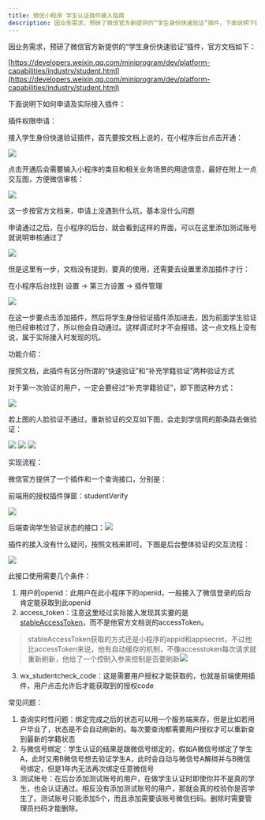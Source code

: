 ```yaml
---
title: 微信小程序 学生认证插件接入指南
description: 因业务需求，预研了微信官方新提供的“学生身份快速验证”插件，下面说明下如何申请及实际接入插件。
---
```

因业务需求，预研了微信官方新提供的“学生身份快速验证”插件，官方文档如下：

  

[https://developers.weixin.qq.com/miniprogram/dev/platform-capabilities/industry/student.html](https://developers.weixin.qq.com/miniprogram/dev/platform-capabilities/industry/student.html)

  

下面说明下如何申请及实际接入插件：

  

插件权限申请：

  

接入学生身份快速验证插件，首先要按文档上说的，在小程序后台点击开通：

![](/images/studentVerify/1.png)

  

点击开通后会需要输入小程序的类目和相关业务场景的用途信息，最好在附上一点交互图，方便微信审核：

![](/images/studentVerify/2.png)

这一步按官方文档来，申请上没遇到什么坑，基本没什么问题

  

申请通过之后，在小程序的后台，就会看到这样的界面，可以在这里添加测试账号就说明审核通过了

![](/images/studentVerify/3.png)

  

但是这里有一步，文档没有提到，要真的使用，还需要去设置里添加插件才行：

  

在小程序后台找到 设置 -> 第三方设置 -> 插件管理

![](/images/studentVerify/4.png)

  

在这一步要点击添加插件，然后将学生身份验证插件添加进去，因为前面学生验证他已经审核过了，所以他会自动通过。这样调试时才不会报错。这一点文档上没有说，属于实际接入时发现的坑。

  

功能介绍：

  

按照文档，此插件有区分所谓的“快速验证”和“补充学籍验证”两种验证方式

对于第一次验证的用户，一定会要经过“补充学籍验证”，即下图这种方式：

![](/images/studentVerify/5.png)

  

若上图的人脸验证不通过，重新验证的交互如下图，会走到学信网的那条路去做验证：

  

![](/images/studentVerify/6.jpg)
![](/images/studentVerify/7.jpg)
![](/images/studentVerify/11.jpg)

  

实现流程：

  

微信官方提供了一个插件和一个查询接口，分别是：

前端用的授权插件弹窗：studentVerify

![](/images/studentVerify/8.png)

后端查询学生验证状态的接口：![](/images/studentVerify/9.png)

  

插件的接入没有什么疑问，按照文档来即可。下图是后台整体验证的交互流程：

  

![](/images/studentVerify/10.png)

  

此接口使用需要几个条件：

1.  用户的openid：此用户在此小程序下的openid，一般接入了微信登录的后台肯定能获取到此openid
2.  access\_token：注意这里经过实际接入发现其实要的是[stableAccessToken](https://developers.weixin.qq.com/doc/offiaccount/Basic_Information/getStableAccessToken.html)，而不是他官方文档说的accessToken。

> stableAccessToken获取的方式还是小程序的appid和appsecret，不过他比accessToken来说，他有自动缓存的机制，不像accesstoken每次请求就重新刷新，他给了一个控制入参来控制是否要刷新![](/images/studentVerify/11.png)  
    
3.  wx\_studentcheck\_code：这是需要用户授权才能获取的，也就是前端使用插件，用户点击允许后才能获取到的授权code

  

常见问题：

1.  查询实时性问题：绑定完成之后的状态可以用一个服务端来存，但是比如若用户毕业了，状态是不会自动刷新的。每次要查询都需要用户授权才可以重新查到最新的学籍状态
2.  与微信号绑定：学生认证的结果是跟微信号绑定的，假如A微信号绑定了学生A，此时又用B微信号想去验证学生A，此时会自动与微信号A解绑并与B微信号绑定，但是1年内无法再次绑定任意微信号
3.  测试账号：在后台添加测试账号的用户，在做学生认证时即使你并不是真的学生，也会认证通过。相反没有添加测试账号的用户，那就会真的校验你是否学生了。测试账号只能添加5个，而且添加需要该账号微信扫码。删除时需要管理员扫码才能删除。